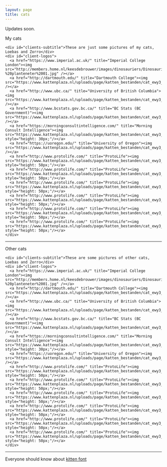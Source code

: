 ```yaml
---
layout: page
title: cats
---
```



Updates soon.

<div id="clients-out">
  <div id="clients">
  <div id="clients-title">My cats</div>
    <div id="clients-subtitle">These are just some pictures of my cats, Loebas and Zorro</div>
    <div id="client-logos">
      <a href="https://www.imperial.ac.uk/" title="Imperial College London"><img src="http://members.home.nl/keesdebrouwer/images/dinosauriers/Dinosaurier%20-%20planteneter%2001.jpg" /></a>
      <a href="http://dartmouth.edu/" title="Dartmouth College"><img src="https://www.kattenplaza.nl/uploads/page/katten_bestanden/cat_ewy3_1.jpg" /></a>
      <a href="http://www.ubc.ca/" title="University of British Columbia"><img src="https://www.kattenplaza.nl/uploads/page/katten_bestanden/cat_ewy3_1.jpg" /></a>
      <a href="http://www.bcstats.gov.bc.ca/" title="BC Stats (BC Government)"><img src="https://www.kattenplaza.nl/uploads/page/katten_bestanden/cat_ewy3_1.jpg" /></a>
      <a href="https://morningconsultintelligence.com/" title="Morning Consult Intelligence"><img src="https://www.kattenplaza.nl/uploads/page/katten_bestanden/cat_ewy3_1.jpg" style="height: 30px;"/></a>
      <a href="https://uoregon.edu/" title="University of Oregon"><img src="https://www.kattenplaza.nl/uploads/page/katten_bestanden/cat_ewy3_1.jpg" /></a>
      <a href="http://www.protolife.com/" title="ProtoLife"><img src="https://www.kattenplaza.nl/uploads/page/katten_bestanden/cat_ewy3_1.jpg" style="height: 50px;"/></a>
      <a href="http://www.protolife.com/" title="ProtoLife"><img src="https://www.kattenplaza.nl/uploads/page/katten_bestanden/cat_ewy3_1.jpg" style="height: 50px;"/></a>
      <a href="http://www.protolife.com/" title="ProtoLife"><img src="https://www.kattenplaza.nl/uploads/page/katten_bestanden/cat_ewy3_1.jpg" style="height: 50px;"/></a>
      <a href="http://www.protolife.com/" title="ProtoLife"><img src="https://www.kattenplaza.nl/uploads/page/katten_bestanden/cat_ewy3_1.jpg" style="height: 50px;"/></a>
      <a href="http://www.protolife.com/" title="ProtoLife"><img src="https://www.kattenplaza.nl/uploads/page/katten_bestanden/cat_ewy3_1.jpg" style="height: 50px;"/></a>
      <a href="http://www.protolife.com/" title="ProtoLife"><img src="https://www.kattenplaza.nl/uploads/page/katten_bestanden/cat_ewy3_1.jpg" style="height: 50px;"/></a>
    </div>
  </div>
  <hr id="clients-sep" class="section-sep"/>
  <div id="clients">
  <div id="clients-title">Other cats</div>
    <div id="clients-subtitle">These are some pictures of other cats, Loebas and Zorro</div>
    <div id="client-logos">
      <a href="https://www.imperial.ac.uk/" title="Imperial College London"><img src="http://members.home.nl/keesdebrouwer/images/dinosauriers/Dinosaurier%20-%20planteneter%2001.jpg" /></a>
      <a href="http://dartmouth.edu/" title="Dartmouth College"><img src="https://www.kattenplaza.nl/uploads/page/katten_bestanden/cat_ewy3_1.jpg" /></a>
      <a href="http://www.ubc.ca/" title="University of British Columbia"><img src="https://www.kattenplaza.nl/uploads/page/katten_bestanden/cat_ewy3_1.jpg" /></a>
      <a href="http://www.bcstats.gov.bc.ca/" title="BC Stats (BC Government)"><img src="https://www.kattenplaza.nl/uploads/page/katten_bestanden/cat_ewy3_1.jpg" /></a>
      <a href="https://morningconsultintelligence.com/" title="Morning Consult Intelligence"><img src="https://www.kattenplaza.nl/uploads/page/katten_bestanden/cat_ewy3_1.jpg" style="height: 30px;"/></a>
      <a href="https://uoregon.edu/" title="University of Oregon"><img src="https://www.kattenplaza.nl/uploads/page/katten_bestanden/cat_ewy3_1.jpg" /></a>
      <a href="http://www.protolife.com/" title="ProtoLife"><img src="https://www.kattenplaza.nl/uploads/page/katten_bestanden/cat_ewy3_1.jpg" style="height: 50px;"/></a>
      <a href="http://www.protolife.com/" title="ProtoLife"><img src="https://www.kattenplaza.nl/uploads/page/katten_bestanden/cat_ewy3_1.jpg" style="height: 50px;"/></a>
      <a href="http://www.protolife.com/" title="ProtoLife"><img src="https://www.kattenplaza.nl/uploads/page/katten_bestanden/cat_ewy3_1.jpg" style="height: 50px;"/></a>
      <a href="http://www.protolife.com/" title="ProtoLife"><img src="https://www.kattenplaza.nl/uploads/page/katten_bestanden/cat_ewy3_1.jpg" style="height: 50px;"/></a>
      <a href="http://www.protolife.com/" title="ProtoLife"><img src="https://www.kattenplaza.nl/uploads/page/katten_bestanden/cat_ewy3_1.jpg" style="height: 50px;"/></a>
      <a href="http://www.protolife.com/" title="ProtoLife"><img src="https://www.kattenplaza.nl/uploads/page/katten_bestanden/cat_ewy3_1.jpg" style="height: 50px;"/></a>
    </div>
  </div>
</div>

<hr id="clients-sep" class="section-sep"/>

Everyone should know about [kitten font](http://nekofont.upat.jp/en/index.html)


